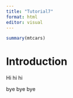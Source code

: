 ```yaml
---
title: "Tutorial7"
format: html
editor: visual
---
```


```r
summary(mtcars)
```

# Introduction

Hi hi hi 

bye bye bye